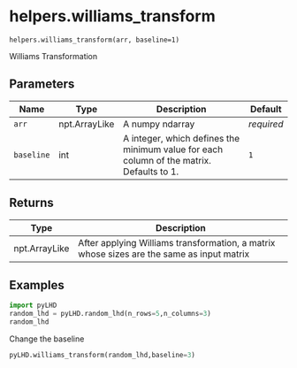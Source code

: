 # helpers.williams_transform { #pyLHD.helpers.williams_transform }

`helpers.williams_transform(arr, baseline=1)`

Williams Transformation

## Parameters

| Name       | Type          | Description                                                                              | Default    |
|------------|---------------|------------------------------------------------------------------------------------------|------------|
| `arr`      | npt.ArrayLike | A numpy ndarray                                                                          | _required_ |
| `baseline` | int           | A integer, which defines the minimum value for each column of the matrix. Defaults to 1. | `1`        |

## Returns

| Type          | Description                                                                               |
|---------------|-------------------------------------------------------------------------------------------|
| npt.ArrayLike | After applying Williams transformation, a matrix whose sizes are the same as input matrix |

## Examples



```python
import pyLHD
random_lhd = pyLHD.random_lhd(n_rows=5,n_columns=3)
random_lhd
```
Change the baseline
```python
pyLHD.williams_transform(random_lhd,baseline=3)
```